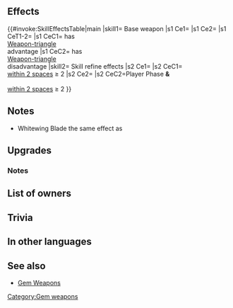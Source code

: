 {{Weapon Infobox
|tagid=SID_白騎の長剣
|weaponType=Sword
|weaponName=Whitewing Blade
|might=16
|range=1
|effect=If unit has weapon-triangle advantage, boosts Atk by 20%. If unit has weapon-triangle disadvantage, reduces Atk by 20%.
|cost=400
|exclusive=1
|statModifiers=0,16,0,0,0
|required=-
|refinePaths=default
|refineSP=400
|refineMedals=500
|refineDews=200
|effectSkill1=If the number of flying allies within 2 spaces ≥ 2, grants Atk/Spd/Def/Res+3 during combat, and if unit initiates combat, unit attacks twice.
|iconSkill1=Triangle W.png
|tagidExtraSkill1=ト
|properties=
}}
==Effects==
{{#invoke:SkillEffectsTable|main
|skill1={{SCi|weapon}} Base weapon
|s1 Ce1={{Eft|WTA boost}}
|s1 Ce2={{Eft|WTA reduction}}
|s1 CeT1-2={{Tgt|Unit}}
|s1 CeC1={{Tgt|Unit}} has<br>[[Weapon-triangle]]<br>advantage
|s1 CeC2={{Tgt|Unit}} has<br>[[Weapon-triangle]]<br>disadvantage
|skill2={{Si|Whitewing Blade|refine=Skill1}} Skill refine effects
|s2 Ce1={{Eft|Temporary buffs|Atk/Spd/Def/Res|3}}
|s2 CeC1={{Mt|Flying}} {{Tgt|Allies}}<br>[[within 2 spaces]] ≥ 2
|s2 Ce2={{Eft|Attack Twice}}
|s2 CeC2=Player Phase '''&'''<br>{{Mt|Flying}} {{Tgt|Allies}}<br>[[within 2 spaces]] ≥ 2
}}

==Notes==
* Whitewing Blade the same effect as {{St|Triangle Adept 3}}
{{WTA boost}}
==Upgrades==
{{Weapon Upgrade List}}
===Notes===
{{Temporary buffs}}
{{IfUnitInitiates}}
{{Brave weapon interaction}}

==List of owners==
{{Skill Hero List}}
==Trivia==
{{Rsn|トライアングル|Triangle}}
==In other languages==
{{OtherLanguages
|japanese=白騎の長剣
|german=Schwingenklinge
|spanishEU=Hoja Ala Blanca
|spanishLA=Hoja Ala Blanca
|french=Lame aînée
|italian=Lama eburnea
|chineseTW=白騎的長劍
|portuguese=Esp. Asa branca
}}
==See also==
{{See also skills|cond=Description LIKE '%of flying allies within 2 spaces%'}}
* [[Gem Weapons]]
{{Weapons Navbox}}
[[Category:Gem weapons]]